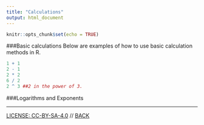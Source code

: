 ```yaml
---
title: "Calculations"
output: html_document
---
```


```r
knitr::opts_chunk$set(echo = TRUE)
```

###Basic calculations
Below are examples of how to use basic calculation methods in R.

```r
1 + 1
2 - 1
2 * 2
6 / 2
2 ^ 3 ##2 in the power of 3.
```

###Logarithms and Exponents

----
[LICENSE: CC-BY-SA-4.0](LICENSE) // [BACK](index.html)